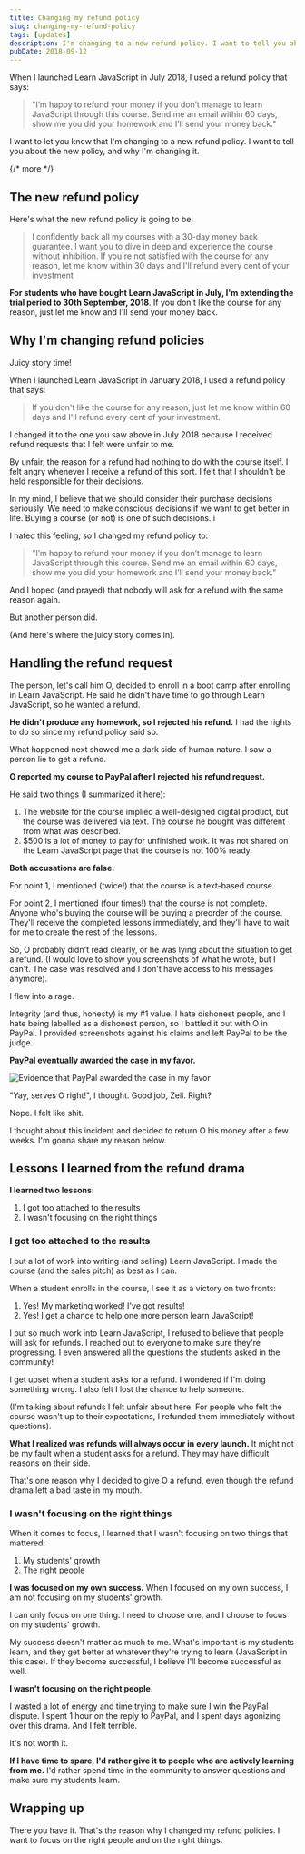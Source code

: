 ```yaml
---
title: Changing my refund policy
slug: changing-my-refund-policy
tags: [updates]
description: I'm changing to a new refund policy. I want to tell you about the new policy, and why I'm changing it.
pubDate: 2018-09-12
---
```


When I launched Learn JavaScript in July 2018, I used a refund policy that says:

> "I’m happy to refund your money if you don’t manage to learn JavaScript through this course. Send me an email within 60 days, show me you did your homework and I’ll send your money back."

I want to let you know that I'm changing to a new refund policy. I want to tell you about the new policy, and why I'm changing it.

{/* more */}

## The new refund policy

Here's what the new refund policy is going to be:

> I confidently back all my courses with a 30-day money back guarantee. I want you to dive in deep and experience the course without inhibition. If you're not satisfied with the course for any reason, let me know within 30 days and I'll refund every cent of your investment

**For students who have bought Learn JavaScript in July, I'm extending the trial period to 30th September, 2018**. If you don't like the course for any reason, just let me know and I'll send your money back.

## Why I'm changing refund policies

Juicy story time!

When I launched Learn JavaScript in January 2018, I used a refund policy that says:

> If you don't like the course for any reason, just let me know within 60 days and I'll refund every cent of your investment.

I changed it to the one you saw above in July 2018 because I received refund requests that I felt were unfair to me.

By unfair, the reason for a refund had nothing to do with the course itself. I felt angry whenever I receive a refund of this sort. I felt that I shouldn't be held responsible for their decisions.

In my mind, I believe that we should consider their purchase decisions seriously. We need to make conscious decisions if we want to get better in life. Buying a course (or not) is one of such decisions. i

I hated this feeling, so I changed my refund policy to:

> "I’m happy to refund your money if you don’t manage to learn JavaScript through this course. Send me an email within 60 days, show me you did your homework and I’ll send your money back."

And I hoped (and prayed) that nobody will ask for a refund with the same reason again.

But another person did.

(And here's where the juicy story comes in).

## Handling the refund request

The person, let's call him O, decided to enroll in a boot camp after enrolling in Learn JavaScript. He said he didn't have time to go through Learn JavaScript, so he wanted a refund.

**He didn't produce any homework, so I rejected his refund.** I had the rights to do so since my refund policy said so.

What happened next showed me a dark side of human nature. I saw a person lie to get a refund.

**O reported my course to PayPal after I rejected his refund request.**

He said two things (I summarized it here):

1. The website for the course implied a well-designed digital product, but the course was delivered via text. The course he bought was different from what was described.
2. $500 is a lot of money to pay for unfinished work. It was not shared on the Learn JavaScript page that the course is not 100% ready.

**Both accusations are false.**

For point 1, I mentioned (twice!) that the course is a text-based course.

For point 2, I mentioned (four times!) that the course is not complete. Anyone who's buying the course will be buying a preorder of the course. They'll receive the completed lessons immediately, and they'll have to wait for me to create the rest of the lessons.

So, O probably didn't read clearly, or he was lying about the situation to get a refund. (I would love to show you screenshots of what he wrote, but I can't. The case was resolved and I don't have access to his messages anymore).

I flew into a rage.

Integrity (and thus, honesty) is my #1 value. I hate dishonest people, and I hate being labelled as a dishonest person, so I battled it out with O in PayPal. I provided screenshots against his claims and left PayPal to be the judge.

**PayPal eventually awarded the case in my favor.**

<Image
  src="/assets/2018/changing-refund-policy/win.png"
  alt="Evidence that PayPal awarded the case in my favor"
/>

"Yay, serves O right!", I thought. Good job, Zell. Right?

Nope. I felt like shit.

I thought about this incident and decided to return O his money after a few weeks. I'm gonna share my reason below.

## Lessons I learned from the refund drama

**I learned two lessons:**

1. I got too attached to the results
2. I wasn't focusing on the right things

### I got too attached to the results

I put a lot of work into writing (and selling) Learn JavaScript. I made the course (and the sales pitch) as best as I can.

When a student enrolls in the course, I see it as a victory on two fronts:

1. Yes! My marketing worked! I've got results!
2. Yes! I get a chance to help one more person learn JavaScript!

I put so much work into Learn JavaScript, I refused to believe that people will ask for refunds. I reached out to everyone to make sure they're progressing. I even answered all the questions the students asked in the community!

I get upset when a student asks for a refund. I wondered if I'm doing something wrong. I also felt I lost the chance to help someone.

(I'm talking about refunds I felt unfair about here. For people who felt the course wasn't up to their expectations, I refunded them immediately without questions).

**What I realized was refunds will always occur in every launch.** It might not be my fault when a student asks for a refund. They may have difficult reasons on their side.

That's one reason why I decided to give O a refund, even though the refund drama left a bad taste in my mouth.

### I wasn't focusing on the right things

When it comes to focus, I learned that I wasn't focusing on two things that mattered:

1. My students' growth
2. The right people

**I was focused on my own success.** When I focused on my own success, I am not focusing on my students' growth.

I can only focus on one thing. I need to choose one, and I choose to focus on my students' growth.

My success doesn't matter as much to me. What's important is my students learn, and they get better at whatever they're trying to learn (JavaScript in this case). If they become successful, I believe I'll become successful as well.

**I wasn't focusing on the right people.**

I wasted a lot of energy and time trying to make sure I win the PayPal dispute. I spent 1 hour on the reply to PayPal, and I spent days agonizing over this drama. And I felt terrible.

It's not worth it.

**If I have time to spare, I'd rather give it to people who are actively learning from me.** I'd rather spend time in the community to answer questions and make sure my students learn.

## Wrapping up

There you have it. That's the reason why I changed my refund policies. I want to focus on the right people and on the right things.
